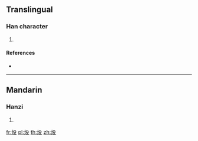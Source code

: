 ==Translingual==

===Han character===
{{Han char|rn=86|rad=火|as=04|sn=8|four=|canj=FHNE}}

# {{defn|Han|sort=火04}}

====References====
* {{Han ref|kx=0667.040|dkj=18901|dj=1076.130|hdz=32193.010|uh=7088|ud=28808}}

----

==Mandarin==

===Hanzi===
{{cmn-hanzi|pin=[[yì]] ([[yi4]])|wg=i<sup>4</sup>}}

# {{defn|lang=cmn|sort=火04}}

[[fr:炈]]
[[pl:炈]]
[[th:炈]]
[[zh:炈]]